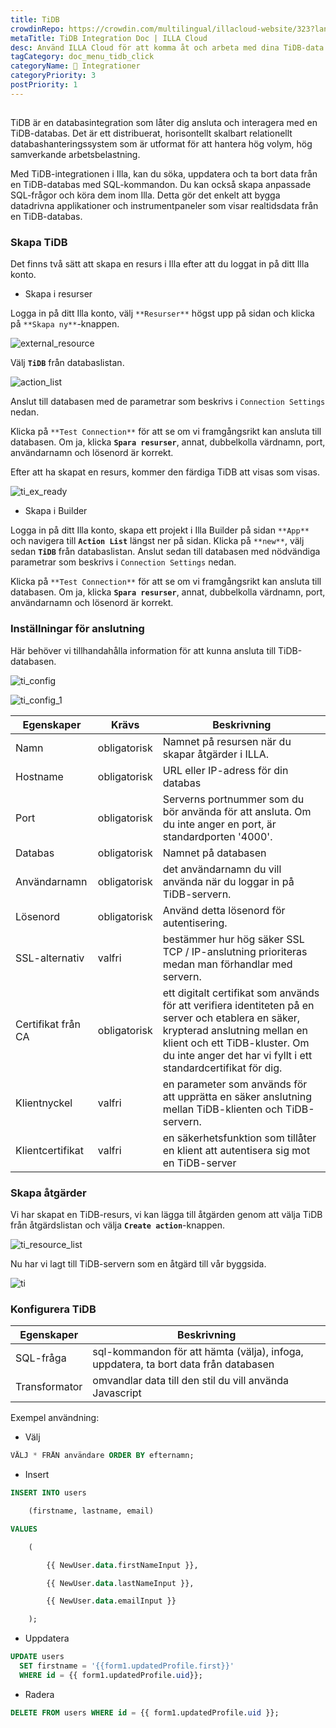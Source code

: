 ```yaml
---
title: TiDB
crowdinRepo: https://crowdin.com/multilingual/illacloud-website/323?languages=sv&filter=basic&value=0
metaTitle: TiDB Integration Doc | ILLA Cloud
desc: Använd ILLA Cloud för att komma åt och arbeta med dina TiDB-data. Skapa appar som kan söka, manipulera och visa data. Följ denna guide för att komma igång.
tagCategory: doc_menu_tidb_click
categoryName: 🔨 Integrationer
categoryPriority: 3
postPriority: 1
---
```


## <h2 hidden>Vad är TiDB?</h2>

TiDB är en databasintegration som låter dig ansluta och interagera med en TiDB-databas. Det är ett distribuerat, horisontellt skalbart relationellt databashanteringssystem som är utformat för att hantera hög volym, hög samverkande arbetsbelastning.

Med TiDB-integrationen i Illa, kan du söka, uppdatera och ta bort data från en TiDB-databas med SQL-kommandon. Du kan också skapa anpassade SQL-frågor och köra dem inom Illa. Detta gör det enkelt att bygga datadrivna applikationer och instrumentpaneler som visar realtidsdata från en TiDB-databas.

### Skapa TiDB

Det finns två sätt att skapa en resurs i Illa efter att du loggat in på ditt Illa konto.

-   Skapa i resurser

Logga in på ditt Illa konto, välj `**Resurser**` högst upp på sidan och klicka på `**Skapa ny**`-knappen.

![external_resource](https://cdn.illacloud.com/official-website/img/docs/external_resource.png)

Välj **`TiDB`** från databaslistan.

![action_list](https://cdn.illacloud.com/official-website/img/docs/action_list.png)

Anslut till databasen med de parametrar som beskrivs i `Connection Settings` nedan.

Klicka på `**Test Connection**` för att se om vi framgångsrikt kan ansluta till databasen. Om ja, klicka **`Spara resurser`**, annat, dubbelkolla värdnamn, port, användarnamn och lösenord är korrekt.

Efter att ha skapat en resurs, kommer den färdiga TiDB att visas som visas.

![ti_ex_ready](https://cdn.illacloud.com/official-website/img/docs/ti_ex_ready.png)

-   Skapa i Builder

Logga in på ditt Illa konto, skapa ett projekt i Illa Builder på sidan `**App**` och navigera till **`Action List`** längst ner på sidan. Klicka på `**new**`, välj sedan **`TiDB`** från databaslistan. Anslut sedan till databasen med nödvändiga parametrar som beskrivs i `Connection Settings` nedan.

Klicka på `**Test Connection**` för att se om vi framgångsrikt kan ansluta till databasen. Om ja, klicka **`Spara resurser`**, annat, dubbelkolla värdnamn, port, användarnamn och lösenord är korrekt.

### Inställningar för anslutning

Här behöver vi tillhandahålla information för att kunna ansluta till TiDB-databasen.

![ti_config](https://cdn.illacloud.com/official-website/img/docs/ti_config.png)

![ti_config_1](https://cdn.illacloud.com/official-website/img/docs/ti_config_1.png)

| Egenskaper             | Krävs        | Beskrivning                                                                                                                                                                                                                           |
| ---------------------- | ------------ | ------------------------------------------------------------------------------------------------------------------------------------------------------------------------------------------------------------------------------------- |
| Namn                   | obligatorisk | Namnet på resursen när du skapar åtgärder i ILLA.                                                                                                                                                                                     |
| Hostname               | obligatorisk | URL eller IP-adress för din databas                                                                                                                                                                                                   |
| Port                   | obligatorisk | Serverns portnummer som du bör använda för att ansluta. Om du inte anger en port, är standardporten '4000'.                                                                                                                           |
| Databas                | obligatorisk | Namnet på databasen                                                                                                                                                                                                                   |
| Användarnamn           | obligatorisk | det användarnamn du vill använda när du loggar in på TiDB-servern.                                                                                                                                                                    |
| Lösenord               | obligatorisk | Använd detta lösenord för autentisering.                                                                                                                                                                                              |
| SSL-alternativ         | valfri       | bestämmer hur hög säker SSL TCP / IP-anslutning prioriteras medan man förhandlar med servern.                                                                                                                                         |
| Certifikat från CA     | obligatorisk | ett digitalt certifikat som används för att verifiera identiteten på en server och etablera en säker, krypterad anslutning mellan en klient och ett TiDB-kluster. Om du inte anger det har vi fyllt i ett standardcertifikat för dig. |
| Klientnyckel           | valfri       | en parameter som används för att upprätta en säker anslutning mellan TiDB-klienten och TiDB-servern.                                                                                                                                  |
| Klientcertifikat       | valfri       | en säkerhetsfunktion som tillåter en klient att autentisera sig mot en TiDB-server                                                                                                                                                    |

### Skapa åtgärder

Vi har skapat en TiDB-resurs, vi kan lägga till åtgärden genom att välja TiDB från åtgärdslistan och välja **`Create action`**-knappen.

![ti_resource_list](https://cdn.illacloud.com/official-website/img/docs/ti_resource_list.png)

Nu har vi lagt till TiDB-servern som en åtgärd till vår byggsida.

![ti](https://cdn.illacloud.com/official-website/img/docs/ti.png)

### Konfigurera TiDB

| Egenskaper    | Beskrivning                                                                         |
| ------------- | ----------------------------------------------------------------------------------- |
| SQL-fråga     | sql-kommandon för att hämta (välja), infoga, uppdatera, ta bort data från databasen |
| Transformator | omvandlar data till den stil du vill använda Javascript                             |

Exempel användning:

-   Välj

```sql
VÄLJ * FRÅN användare ORDER BY efternamn;
```

-   Insert

```sql
INSERT INTO users

	(firstname, lastname, email)

VALUES

	(

		{{ NewUser.data.firstNameInput }},

		{{ NewUser.data.lastNameInput }},

		{{ NewUser.data.emailInput }}

	);
```

-   Uppdatera

```sql
UPDATE users
  SET firstname = '{{form1.updatedProfile.first}}'
  WHERE id = {{ form1.updatedProfile.uid}};
```

-   Radera

```sql
DELETE FROM users WHERE id = {{ form1.updatedProfile.uid }};
```
